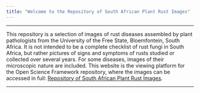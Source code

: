 ```yaml
---
title: "Welcome to the Repository of South African Plant Rust Images"
---
```


----

This repository is a selection of images of rust diseases assembled by plant pathologists from the University of the Free State, Bloemfontein, South Africa. It is not intended to be a complete checklist of rust fungi in South Africa, but rather pictures of signs and symptoms of rusts studied or collected over several years. For some diseases, images of their microscopic nature are included. This website is the viewing platform for the Open Science Framework repository, where the images can be accessed in full: [Repository of South African Plant Rust Images](https://osf.io/UGJ8Z/). 

----
